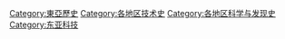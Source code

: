 [[Category:東亞歷史|Category:東亞歷史]]
[[Category:各地区技术史|Category:各地区技术史]]
[[Category:各地区科学与发现史|Category:各地区科学与发现史]]
[[Category:东亚科技|Category:东亚科技]]